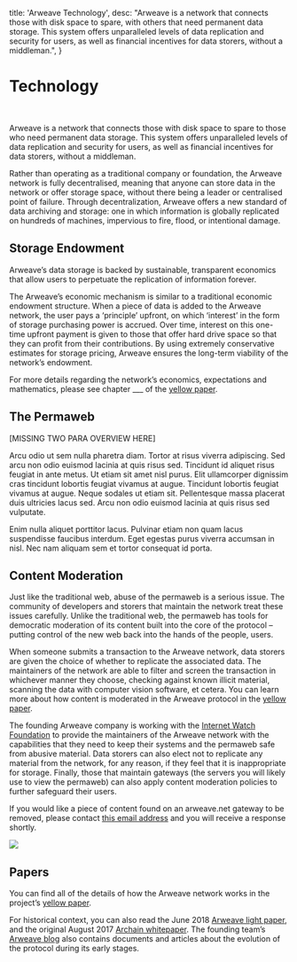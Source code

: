 
  title: 'Arweave Technology',
  desc: "Arweave is a network that connects those with disk space to spare, with others that need permanent data storage. This system offers unparalleled levels of data replication and security for users, as well as financial incentives for data storers, without a middleman.",
}

# Technology
<br/>

Arweave is a network that connects those with disk space to spare to those  who need permanent data storage. This system offers unparalleled levels of data replication and security for users, as well as financial incentives for data storers, without a middleman.

Rather than operating as a traditional company or foundation, the Arweave network is fully  decentralised,  meaning that anyone can store data in the network or offer storage space, without there being a leader or centralised point of failure. Through decentralization, Arweave offers a new standard of data archiving and storage: one in which information is globally replicated on hundreds of machines, impervious to fire, flood, or intentional damage.

## **Storage Endowment**

Arweave’s data storage is backed by sustainable, transparent economics that allow users to perpetuate the replication of information forever. 
<a id="permaweb"/>

The Arweave’s economic mechanism is similar to a traditional economic endowment structure. When a piece of data is added to the Arweave network, the user pays a ‘principle’ upfront, on which ‘interest’ in the form of storage purchasing power is accrued. 
Over time, interest on this one-time upfront payment is given to those that offer hard drive space so that they can profit from their contributions. By using extremely conservative estimates for storage pricing, Arweave ensures the long-term viability of the network’s endowment. 

For more details regarding the network’s economics, expectations and mathematics, please see chapter ___ of the [yellow paper]().


## **The Permaweb**

[MISSING TWO PARA OVERVIEW HERE]

Arcu odio ut sem nulla pharetra diam. Tortor at risus viverra adipiscing. Sed arcu non odio euismod lacinia at quis risus sed. Tincidunt id aliquet risus feugiat in ante metus. Ut etiam sit amet nisl purus. Elit ullamcorper dignissim cras tincidunt lobortis feugiat vivamus at augue. Tincidunt lobortis feugiat vivamus at augue. Neque sodales ut etiam sit. Pellentesque massa placerat duis ultricies lacus sed. Arcu non odio euismod lacinia at quis risus sed vulputate.
<a id="content-moderation"/>

Enim nulla aliquet porttitor lacus. Pulvinar etiam non quam lacus suspendisse faucibus interdum. Eget egestas purus viverra accumsan in nisl. Nec nam aliquam sem et tortor consequat id porta.


## **Content Moderation**

Just like the traditional web, abuse of the permaweb is a serious issue. The community of developers and storers that maintain the network treat these issues carefully. Unlike the traditional web, the permaweb has tools for democratic moderation of its content built into the core of the protocol – putting control of the new web back into the hands of the people, users.

When someone submits a transaction to the Arweave network, data storers are given the choice of whether to replicate the associated data. The maintainers of the network are able to filter and screen the transaction in whichever manner they choose, checking against known illicit material, scanning the data with computer vision software, et cetera. You can learn more about how content is moderated in the Arweave protocol in the [yellow paper]().
 
The founding Arweave company is working with the [Internet Watch Foundation](https://www.iwf.org.uk/) to provide the maintainers of the Arweave network with the capabilities that they need to keep their systems and the permaweb safe from abusive material. Data storers can also elect not to replicate any material from the network, for any reason, if they feel that it is inappropriate for storage. Finally, those that maintain gateways (the servers you will likely use to view the permaweb) can also apply content moderation policies to further safeguard their users.

If you would like a piece of content found on an arweave.net gateway to be removed, please contact [this email address](mailto:abuse@arweave.org?subject=Take%20Down%20Request) and you will receive a response shortly.


<img src="/images/partners/pn-iwf.png"/>
<a id="papers"/>

## **Papers**

You can find all of the details of how the Arweave network works in the project’s [yellow paper]().

For historical context, you can also read the June 2018 [Arweave light paper](), and the original August 2017 [Archain whitepaper](). The founding team’s [Arweave blog]() also contains documents and articles about the evolution of the protocol during its early stages.
